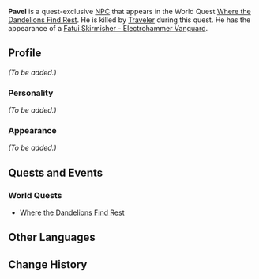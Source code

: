 {{Meta
<!-- Remove this template after adding the missing info -->
|missing_NPC_profile  = yes
}}
{{About|the quest-exclusive NPC|the regular NPC|Pavel}}
{{Character Infobox
|name             = Pavel
|type             = Quest NPC
|type2            = 
|deceased         = Killed by Traveler in [[Where the Dandelions Find Rest]]
|image            = NPC Pavel Quest-Exclusive.png
|realname         = 
|region           = Inazuma
|region2          = Snezhnaya
|affiliation      = Fatui
|title            = 
|voiceEN          = 
|voiceCN          = 
|voiceJP          = 
}}
'''Pavel''' is a quest-exclusive [[NPC]] that appears in the World Quest [[Where the Dandelions Find Rest]]. He is killed by [[Traveler]] during this quest. He has the appearance of a [[Fatui Skirmisher - Electrohammer Vanguard]].

==Profile==
<!-- detailed story/lore information goes here -->
''(To be added.)''

===Personality===
''(To be added.)''

===Appearance===
''(To be added.)''

==Quests and Events==
===World Quests===
* [[Where the Dandelions Find Rest]]

==Other Languages==
{{Other Languages|default_hidden = 1
|en      = Pavel
|zhs     = 帕维尔
|zhs_rm  = Pàwéi'ěr
|zht     = 帕維爾
|zht_rm  = Pàwéi'ěr
|ja      = パベル
|ja_rm   = Paberu
|ko      = 파벨
|ko_rm   = Pabel
|es      = Pavel
|fr      = Pavel
|ru      = Павел
|th      = Pavel
|vi      = Pavel
|de      = Pavel
|id      = Pavel
|pt      = Pavel
}}

==Change History==
{{Change History|2.4}}